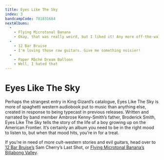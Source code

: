 ```yaml
---
title: Eyes Like The Sky
index: 3
bandcampCode: 781831684
nextAlbums:
  - 
    - Flying Microtonal Banana
    - Okay, that was really weird, but I liked it! Any more off-the-wall concept albums?
  -
    - 12 Bar Bruise
    - I'm loving those raw guitars. Give me something noisier!
  -
    - Paper Mâché Dream Balloon
    - Well, I hated that
---
```


# Eyes Like The Sky

Perhaps the strangest entry in King Gizard’s catalogue, Eyes Like The Sky is more of spaghetti western audiobook put to music than anything else, created in response to being typecast in previous releases. Written and narrated by band member Ambrose Kenny-Smith’s father, Broderick Smith, Eyes Like The Sky tells the story of the life of a boy growing up on the American Frontier. It’s certainly an album you need to be in the right mood to listen to, but when that mood hits, you’re in for a treat.

If you’re in need of more cult-western stories and evil guitars, head over to [12 Bar Bruise’s](/albums/12-bar-bruise) Sam Cherry’s Last Shot, or [Flying Microtonal Banana’s Billabong Valley](/albums/flying-microtonal-banana).